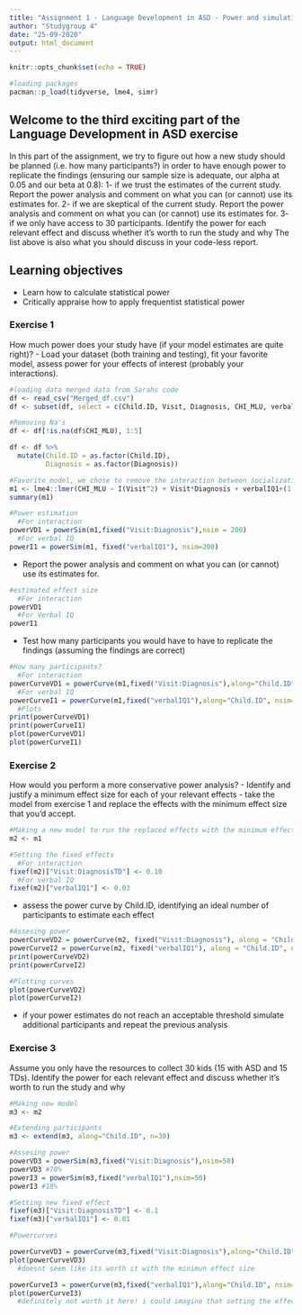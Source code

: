 ```yaml
---
title: "Assignment 1 - Language Development in ASD - Power and simulations"
author: "Studygroup 4"
date: "25-09-2020"
output: html_document
---
```


```r
knitr::opts_chunk$set(echo = TRUE)
```

```r
#loading packages 
pacman::p_load(tidyverse, lme4, simr)
```

## Welcome to the third exciting part of the Language Development in ASD exercise

In this part of the assignment, we try to figure out how a new study should be planned (i.e. how many participants?) in order to have enough power to replicate the findings (ensuring our sample size is adequate, our alpha at 0.05 and our beta at 0.8):
1- if we trust the estimates of the current study. Report the power analysis and comment on what you can (or cannot) use its estimates for.
2- if we are skeptical of the current study. Report the power analysis and comment on what you can (or cannot) use its estimates for.
3- if we only have access to 30 participants. Identify the power for each relevant effect and discuss whether it's worth to run the study and why
The list above is also what you should discuss in your code-less report.


## Learning objectives

- Learn how to calculate statistical power
- Critically appraise how to apply frequentist statistical power

### Exercise 1

How much power does your study have (if your model estimates are quite right)?
- Load your dataset (both training and testing), fit your favorite model, assess power for your effects of interest (probably your interactions).

```r
#loading data merged data from Sarahs code
df <- read_csv("Merged_df.csv")
df <- subset(df, select = c(Child.ID, Visit, Diagnosis, CHI_MLU, verbalIQ1))

#Removing Na's 
df <- df[!is.na(df$CHI_MLU), 1:5]

df <- df %>% 
  mutate(Child.ID = as.factor(Child.ID),
         Diagnosis = as.factor(Diagnosis))

#Favorite model, we chose to remove the interaction between socialization and diagnosis, since it does not add very much to the model and to keep it simple 
m1 <- lme4::lmer(CHI_MLU ~ I(Visit^2) + Visit*Diagnosis + verbalIQ1+(1|Child.ID), df, REML = FALSE)
summary(m1)

#Power estimation
  #For interaction
powerVD1 = powerSim(m1,fixed("Visit:Diagnosis"),nsim = 200)
  #For verbal IQ
powerI1 = powerSim(m1, fixed("verbalIQ1"), nsim=200)
```

- Report the power analysis and comment on what you can (or cannot) use its estimates for.

```r
#estimated effect size
  #For interaction
powerVD1
  #For Verbal IQ
powerI1
```

- Test how many participants you would have to have to replicate the findings (assuming the findings are correct)

```r
#How many participants? 
  #For interaction
powerCurveVD1 = powerCurve(m1,fixed("Visit:Diagnosis"),along="Child.ID", nsim=200)
  #For verbal IQ
powerCurveI1 = powerCurve(m1,fixed("verbalIQ1"),along="Child.ID", nsim=200)
  #Plots
print(powerCurveVD1)
print(powerCurveI1)
plot(powerCurveVD1)
plot(powerCurveI1)
```

### Exercise 2

How would you perform a more conservative power analysis?
- Identify and justify a minimum effect size for each of your relevant effects
- take the model from exercise 1 and replace the effects with the minimum effect size that you'd accept.

```r
#Making a new model to run the replaced effects with the minimum effect size 
m2 <- m1

#Setting the fixed effects 
  #For interaction
fixef(m2)["Visit:DiagnosisTD"] <- 0.10
  #For verbal IQ
fixef(m2)["verbalIQ1"] <- 0.03 
```
- assess the power curve by Child.ID, identifying an ideal number of participants to estimate each effect

```r
#Assesing power
powerCurveVD2 = powerCurve(m2, fixed("Visit:Diagnosis"), along = "Child.ID", nsim = 200)
powerCurveI2 = powerCurve(m2, fixed("verbalIQ1"), along = "Child.ID", nsim = 200)
print(powerCurveVD2)
print(powerCurveI2)

#Plotting curves 
plot(powerCurveVD2)
plot(powerCurveI2)
```

- if your power estimates do not reach an acceptable threshold simulate additional participants and repeat the previous analysis

### Exercise 3

Assume you only have the resources to collect 30 kids (15 with ASD and 15 TDs). Identify the power for each relevant effect and discuss whether it's worth to run the study and why

```r
#Making new model
m3 <- m2

#Extending participants
m3 <- extend(m3, along="Child.ID", n=30)

#Assesing power
powerVD3 = powerSim(m3,fixed("Visit:Diagnosis"),nsim=50)
powerVD3 #70% 
powerI3 = powerSim(m3,fixed("verbalIQ1"),nsim=50)
powerI3 #18%

#Setting new fixed effect
fixef(m3)["Visit:DiagnosisTD"] <- 0.1
fixef(m3)["verbalIQ1"] <- 0.01

#Powercurves

powerCurveVD3 = powerCurve(m3,fixed("Visit:Diagnosis"),along="Child.ID", nsim=50)
plot(powerCurveVD3) 
  #doesnt seem like its worth it with the minimun effect size

powerCurveI3 = powerCurve(m3,fixed("verbalIQ1"),along="Child.ID", nsim=50)
plot(powerCurveI3) 
  #definitely not worth it here! i could imagine that setting the effect size higher would improve but still not make it worth it as we saw in exercise 1
```